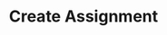 ---
title: 'Create Assignment'
openapi: 'POST /assignment/create/{company_slug}/'
'og:sitename': 'Hierarch.io - Help Center'
'og:title': 'Create Assignment | Hierarch.io Help Center'
'og:logo': '/logo/logo-text-dark.png'
'og:image': '/images/help-center-banner.png'
'twitter:title': 'Create Assignment | Hierarch.io Help Center'
'twitter:image': '/images/help-center-banner.png'
---